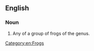 ==English==
{{wikipedia|Cardioglossa}}

===Noun===
{{en-noun|head=[[long]]-[[fingered]] [[frog]]}}

# Any of a group of frogs of the {{taxlink|Cardioglossa|genus|noshow=1}} genus.

[[Category:en:Frogs]]